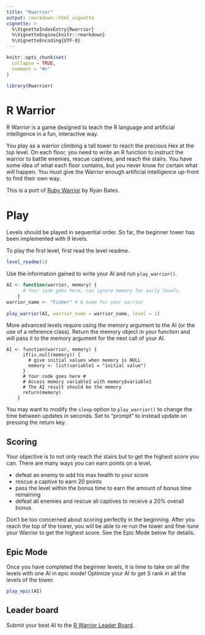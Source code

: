 ```yaml
---
title: "Rwarrior"
output: rmarkdown::html_vignette
vignette: >
  %\VignetteIndexEntry{Rwarrior}
  %\VignetteEngine{knitr::rmarkdown}
  %\VignetteEncoding{UTF-8}
---
```


```r
knitr::opts_chunk$set(
  collapse = TRUE,
  comment = "#>"
)
```

```r
library(Rwarrior)
```

# R Warrior

R Warrior is a game designed to teach the R language and artificial intelligence in a fun, interactive way.

You play as a warrior climbing a tall tower to reach the precious Hex at the top level.
On each floor, you need to write an R function to instruct the warrior to battle enemies, rescue captives, and reach the stairs. 
You have some idea of what each floor contains, but you never know for certain what will happen. 
You must give the Warrior enough artificial intelligence up-front to find their own way.

This is a port of [Ruby Warrior](https://github.com/ryanb/ruby-warrior) by Ryan Bates.

# Play

Levels should be played in sequential order. 
So far, the beginner tower has been implemented with 9 levels.

To play the first level, first read the level readme. 

```r
level_readme(1)
```

Use the information gained to write your AI and run `play_warrior()`.

```r
AI <- function(warrior, memory) {
      # Your code goes here, can ignore memory for early levels
    }
warrior_name <- "Fisher" # A name for your warrior
    
play_warrior(AI, warrior_name = warrior_name, level = 1)
```

More advanced levels require using the memory argument to the AI (or the use of a reference class). 
Return the memory object in your function and will pass it to the memory argument for the next call of your AI. 

```
AI <- function(warrior, memory) {
      if(is.null(memory)) {
        # give initial values when memory is NULL
        memory <- list(variable1 = "initial value") 
      }
      # Your code goes here #
      # Access memory variable1 with memory$variable1
      # The AI result should be the memory
      return(memory)
    }
```

You may want to modify the `sleep` option to `play_warrior()` to change the time
between updates in seconds.
Set to "prompt" to instead update on pressing the return key.

## Scoring

Your objective is to not only reach the stairs but to get the highest score you can. 
There are many ways you can earn points on a level.

* defeat an enemy to add his max health to your score
* rescue a captive to earn 20 points
* pass the level within the bonus time to earn the amount of bonus time remaining
* defeat all enemies and rescue all captives to receive a 20% overall bonus

Don't be too concerned about scoring perfectly in the beginning. 
After you reach the top of the tower, you will be able to re-run the tower and fine-tune your Warrior to get the highest score.
See the Epic Mode below for details.

## Epic Mode 

Once you have completed the beginner levels, it is time to take on all the levels with 
one AI in epic mode! 
Optimize your AI to get S rank in all the levels of the tower.

```r
play_epic(AI)
```

## Leader board

Submit your best AI to the [R Warrior Leader Board](https://tankard.id/post/r-warrior-leaderboard/).

